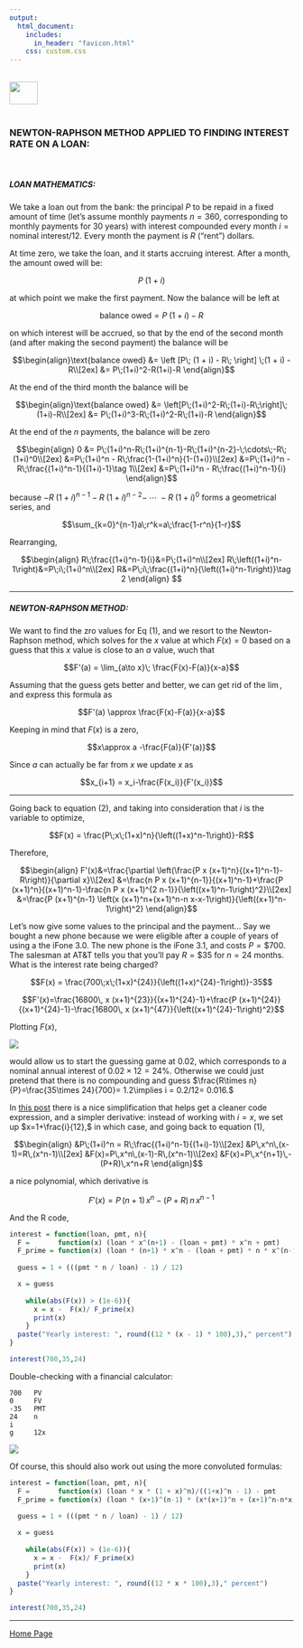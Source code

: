 ```yaml
---
output: 
  html_document:
    includes:
      in_header: "favicon.html" 
    css: custom.css
---
```


<br>
<a href="http://rinterested.github.io/statistics/index.html">
<img HEIGHT="40" WIDTH="50" src="https://cloud.githubusercontent.com/assets/9312897/10556783/a27a26fa-745c-11e5-9b1a-2d5bd737387a.PNG"></a>
<br><br>

### NEWTON-RAPHSON METHOD APPLIED TO FINDING INTEREST RATE ON A LOAN:
<br>

##### LOAN MATHEMATICS:

We take a loan out from the bank: the principal $P$ to be repaid in a fixed amount of time (let's assume monthly payments $n =360$, corresponding to monthly payments for $30$ years) with interest compounded every month $i = \text{nominal interest}/12$. Every month the payment is $R$ ("rent") dollars.

At time zero, we take the loan, and it starts accruing interest. After a month, the amount owed will be:

$$P \; (1 +i)$$

at which point we make the first payment. Now the balance will be left at

$$\text{balance owed}= P \; (1 +i) - R$$

on which interest will be accrued, so that by the end of the second month (and after making the second payment) the balance will be

$$\begin{align}\text{balance owed} &= \left [P\; (1 + i) - R\; \right] \;(1 + i) - R\\[2ex]
&= P\;(1+i)^2-R(1+i)-R
\end{align}$$

At the end of the third month the balance will be

$$\begin{align}\text{balance owed} &= \left[P\;(1+i)^2-R\;(1+i)-R\;\right]\;(1+i)-R\\[2ex]
&= P\;(1+i)^3-R\;(1+i)^2-R\;(1+i)-R
\end{align}$$

At the end of the $n$ payments, the balance will be zero

$$\begin{align} 0 &= P\;(1+i)^n-R\;(1+i)^{n-1}-R\;(1+i)^{n-2}-\;\cdots\;-R\;(1+i)^0\\[2ex]
&=P\;(1+i)^n - R\;\frac{1-(1+i)^n}{1-(1+i)}\\[2ex]
&=P\;(1+i)^n - R\;\frac{(1+i)^n-1}{(1+i)-1}\tag 1\\[2ex]
&=P\;(1+i)^n - R\;\frac{(1+i)^n-1}{i}
\end{align}$$

because $-R\;(1+i)^{n-1}-R\;(1+i)^{n-2}-\;\cdots\;-R\;(1+i)^0$ forms a geometrical series, and

$$\sum_{k=0}^{n-1}a\;r^k=a\;\frac{1-r^n}{1-r}$$

Rearranging,

$$\begin{align}
R\;\frac{(1+i)^n-1}{i}&=P\;(1+i)^n\\[2ex]
R\;\left((1+i)^n-1\right)&=P\;i\;(1+i)^n\\[2ex]
R&=P\;i\;\frac{(1+i)^n}{\left((1+i)^n-1\right)}\tag 2
\end{align}
$$

---

##### NEWTON-RAPHSON METHOD:

We want to find the zro values for Eq $(1)$, and we resort to the Newton-Raphson method, which solves for the $x$ value at which $F(x)=0$ based on a guess that this $x$ value is close to an $a$ value, wuch that

$$F'(a) = \lim_{a\to x}\; \frac{F(x)-F(a)}{x-a}$$

Assuming that the guess gets better and better, we can get rid of the $\lim$, and express this formula as

$$F'(a) \approx \frac{F(x)-F(a)}{x-a}$$

Keeping in mind that $F(x)$ is a zero,

$$x\approx a -\frac{F(a)}{F'(a)}$$

Since $a$ can actually be far from $x$ we update $x$ as

$$x_{i+1} = x_i-\frac{F(x_i)}{F'(x_i)}$$

---

Going back to equation $(2),$ and taking into consideration that $i$ is the variable to optimize,

$$F(x) = \frac{P\;x\;(1+x)^n}{\left((1+x)^n-1\right)}-R$$

Therefore,

$$\begin{align}
F'(x)&=\frac{\partial \left(\frac{P x (x+1)^n}{(x+1)^n-1}-R\right)}{\partial x}\\[2ex]
&=\frac{n P x (x+1)^{n-1}}{(x+1)^n-1}+\frac{P (x+1)^n}{(x+1)^n-1}-\frac{n
P x (x+1)^{2 n-1}}{\left((x+1)^n-1\right)^2}\\[2ex]
&=\frac{P (x+1)^{n-1} \left(x (x+1)^n+(x+1)^n-n x-x-1\right)}{\left((x+1)^n-1\right)^2}
\end{align}$$

Let's now give some values to the principal and the payment... Say we bought a new phone because we were eligible after a couple of years of using a the iFone 3.0. The new phone is the iFone 3.1, and costs $P= \$ 700$. The salesman at AT&T tells you that you'll pay $R =\$ 35$ for $n=24$ months. What is the interest rate being charged?

$$F(x) = \frac{700\;x\;(1+x)^{24}}{\left((1+x)^{24}-1\right)}-35$$

$$F'(x)=\frac{16800\, x (x+1)^{23}}{(x+1)^{24}-1}+\frac{P (x+1)^{24}}{(x+1)^{24}-1}-\frac{16800\, x (x+1)^{47}}{\left((x+1)^{24}-1\right)^2}$$

Plotting $F(x),$

<img src="https://user-images.githubusercontent.com/9312897/28857598-ac8ff140-7718-11e7-9174-270c9eea1316.png">

would allow us to start the guessing game at $0.02$, which corresponds to a nominal annual interest of $0.02 \times 12=24\%.$ Otherwise we could just pretend that there is no compounding and guess $\frac{R\times n}{P}=\frac{35\times 24}{700}= 1.2\implies i = 0.2/12= 0.016.$

In [this post](https://blog.bossylobster.com/2012/05/reverse-calculating-interest-rate) there is a nice simplification that helps get a cleaner code expression, and a simpler derivative: instead of working with $i=x,$ we set up $x=1+\frac{i}{12},$ in which case, and going back to equation $(1),$

$$\begin{align}
&P\;(1+i)^n = R\;\frac{(1+i)^n-1}{(1+i)-1}\\[2ex]
&P\,x^n\,(x-1)=R\,(x^n-1)\\[2ex]
&F(x)=P\,x^n\,(x-1)-R\,(x^n-1)\\[2ex]
&F(x)=P\,x^{n+1}\,-(P+R)\,x^n+R
\end{align}$$

a nice polynomial, which derivative is

$$F'(x)=P\, (n+1)\, x^n-(P+R)\,n\,x^{n-1}$$

And the R code,

```r
interest = function(loan, pmt, n){
  F =       function(x) (loan * x^(n+1) - (loan + pmt) * x^n + pmt)
  F_prime = function(x) (loan * (n+1) * x^n - (loan + pmt) * n * x^(n-1))
  
  guess = 1 + (((pmt * n / loan) - 1) / 12) 

  x = guess
  
    while(abs(F(x)) > (1e-6)){
      x = x -  F(x)/ F_prime(x)
      print(x)
    }
  paste("Yearly interest: ", round((12 * (x - 1) * 100),3)," percent")
}

interest(700,35,24)
```

Double-checking with a financial calculator:

```
700   PV
0     FV
-35   PMT
24    n
i
g     12x
```

<img src="https://user-images.githubusercontent.com/9312897/28888001-120b441a-778d-11e7-975d-26f0ce4b9f44.png">

Of course, this should also work out using the more convoluted formulas:

```r
interest = function(loan, pmt, n){
  F =       function(x) (loan * x * (1 + x)^n)/((1+x)^n - 1) - pmt
  F_prime = function(x) (loan * (x+1)^(n-1) * (x*(x+1)^n + (x+1)^n-n*x-x-1)) / ((x+1)^n - 1)^2
  
  guess = 1 + (((pmt * n / loan) - 1) / 12) 

  x = guess
  
    while(abs(F(x)) > (1e-6)){
      x = x -  F(x)/ F_prime(x)
      print(x)
    }
  paste("Yearly interest: ", round((12 * x * 100),3)," percent")
}

interest(700,35,24)
```

---

<a href="http://rinterested.github.io/statistics/index.html">Home Page</a>
